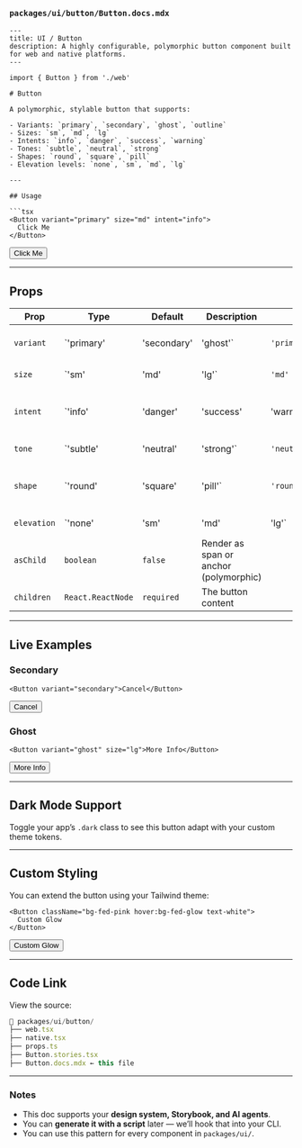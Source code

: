 ### `packages/ui/button/Button.docs.mdx`

````mdx
---
title: UI / Button
description: A highly configurable, polymorphic button component built for web and native platforms.
---

import { Button } from './web'

# Button

A polymorphic, stylable button that supports:

- Variants: `primary`, `secondary`, `ghost`, `outline`
- Sizes: `sm`, `md`, `lg`
- Intents: `info`, `danger`, `success`, `warning`
- Tones: `subtle`, `neutral`, `strong`
- Shapes: `round`, `square`, `pill`
- Elevation levels: `none`, `sm`, `md`, `lg`

---

## Usage

```tsx
<Button variant="primary" size="md" intent="info">
  Click Me
</Button>
````

<Button variant="primary" size="md" intent="info">
  Click Me
</Button>

---

## Props

| Prop        | Type              | Default     | Description                            |             |                            |                             |
| ----------- | ----------------- | ----------- | -------------------------------------- | ----------- | -------------------------- | --------------------------- |
| `variant`   | \`'primary'       | 'secondary' | 'ghost'\`                              | `'primary'` | Button color style         |                             |
| `size`      | \`'sm'            | 'md'        | 'lg'\`                                 | `'md'`      | Button size                |                             |
| `intent`    | \`'info'          | 'danger'    | 'success'                              | 'warning'\` | `undefined`                | Semantic meaning or purpose |
| `tone`      | \`'subtle'        | 'neutral'   | 'strong'\`                             | `'neutral'` | Emphasis tone              |                             |
| `shape`     | \`'round'         | 'square'    | 'pill'\`                               | `'round'`   | Button border radius style |                             |
| `elevation` | \`'none'          | 'sm'        | 'md'                                   | 'lg'\`      | `'none'`                   | Visual depth                |
| `asChild`   | `boolean`         | `false`     | Render as span or anchor (polymorphic) |             |                            |                             |
| `children`  | `React.ReactNode` | `required`  | The button content                     |             |                            |                             |

---

## Live Examples

### Secondary

```tsx
<Button variant="secondary">Cancel</Button>
```

<Button variant="secondary">Cancel</Button>

### Ghost

```tsx
<Button variant="ghost" size="lg">More Info</Button>
```

<Button variant="ghost" size="lg">More Info</Button>

---

## Dark Mode Support

Toggle your app’s `.dark` class to see this button adapt with your custom theme tokens.

---

## Custom Styling

You can extend the button using your Tailwind theme:

```tsx
<Button className="bg-fed-pink hover:bg-fed-glow text-white">
  Custom Glow
</Button>
```

<Button className="bg-fed-pink hover:bg-fed-glow text-white">
  Custom Glow
</Button>

---

## Code Link

View the source:

```ts
📁 packages/ui/button/
├── web.tsx
├── native.tsx
├── props.ts
├── Button.stories.tsx
├── Button.docs.mdx ← this file
```

---

### Notes

* This doc supports your **design system, Storybook, and AI agents**.
* You can **generate it with a script** later — we’ll hook that into your CLI.
* You can use this pattern for every component in `packages/ui/`.

